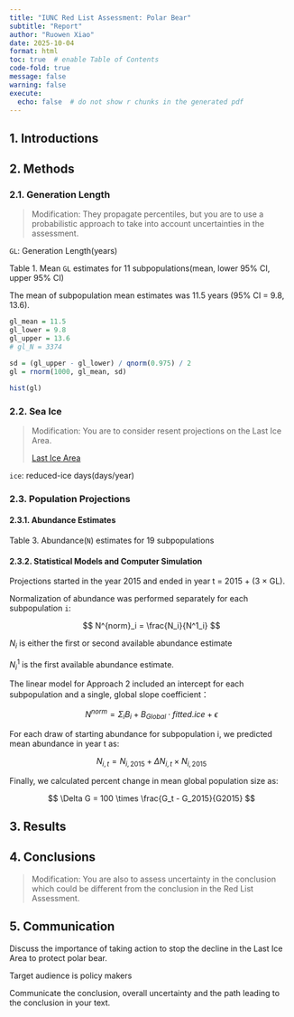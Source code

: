 ```yaml
---
title: "IUNC Red List Assessment: Polar Bear"
subtitle: "Report"
author: "Ruowen Xiao"
date: 2025-10-04
format: html
toc: true  # enable Table of Contents
code-fold: true
message: false
warning: false
execute: 
  echo: false  # do not show r chunks in the generated pdf
---
```


## 1. Introductions

## 2. Methods

### 2.1. Generation Length

> Modification: They propagate percentiles, but you are to use a probabilistic approach to take into account uncertainties in the assessment.

`GL`: Generation Length(years)

Table 1. Mean `GL` estimates for 11 subpopulations(mean, lower 95% CI, upper 95% CI)

The mean of subpopulation mean estimates was 11.5 years (95% CI = 9.8, 13.6).

```r
gl_mean = 11.5
gl_lower = 9.8
gl_upper = 13.6
# gl_N = 3374

sd = (gl_upper - gl_lower) / qnorm(0.975) / 2
gl = rnorm(1000, gl_mean, sd)
```

```r
hist(gl)
```


### 2.2. Sea Ice

> Modification: You are to consider resent projections on the Last Ice Area.
> 
> [Last Ice Area](https://www.arcticwwf.org/our-priorities/last-ice-area/)

`ice`: reduced-ice days(days/year)

### 2.3. Population Projections

#### 2.3.1. Abundance Estimates

Table 3. Abundance(`N`) estimates for 19 subpopulations

#### 2.3.2. Statistical Models and Computer Simulation

Projections started in the year 2015 and ended in year t = 2015 + (3 × GL).

Normalization of abundance was performed separately for each subpopulation `i`:

$$
N^{norm}_i = \frac{N_i}{N^1_i}
$$

$N_i$ is either the first or second available abundance estimate

$N^1_i$ is the first available abundance estimate.

The linear model for Approach 2 included an intercept for each subpopulation and a single, global 
slope coefficient：

$$
N^{norm} = \Sigma_i B_i + B_{Global} \cdot fitted.ice + \epsilon
$$

For each draw of starting abundance for subpopulation i, we predicted mean abundance in year t as:

$$
N_{i,t} = N_{i,2015} + \Delta N_{i,t} \times N_{i,2015}
$$

Finally, we calculated percent change in mean global population size as:

$$
\Delta G = 100 \times \frac{G_t - G_2015}{G2015}
$$

## 3. Results

## 4. Conclusions

> Modification: You are also to assess uncertainty in the conclusion which could be different from the conclusion in the Red List Assessment.

## 5. Communication

Discuss the importance of taking action to stop the decline in the Last Ice Area to protect polar bear. 

Target audience is policy makers

Communicate the conclusion, overall uncertainty and the path leading to the conclusion in your text.










